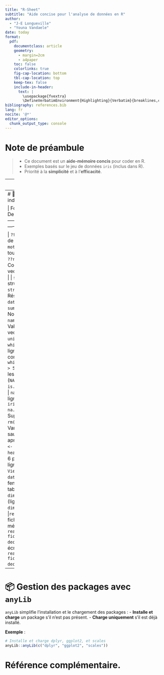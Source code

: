```yaml
---
title: "R-Sheet"
subtitle: "Aide concise pour l'analyse de données en R"
author:
  - "J-E Longueville"
  - "Youna Vandaele"
date: today
format:
  pdf:
    documentclass: article
    geometry:
      - margin=2cm
      - a4paper
    toc: false
    colorlinks: true
    fig-cap-location: bottom
    tbl-cap-location: top
    keep-tex: false
    include-in-header:
      text: |
        \usepackage{fvextra}
        \DefineVerbatimEnvironment{Highlighting}{Verbatim}{breaklines,commandchars=\\\{\}}
bibliography: references.bib
lang: fr
nocite: '@*'
editor_options:
  chunk_output_type: console
---
```

# Note de préambule {-}
> - Ce document est un **aide-mémoire concis** pour coder en R.
> - Exemples basés sur le jeu de données `iris` (inclus dans R).
> - Priorité à la **simplicité** et à l’**efficacité**.

---
# ⚡ Opérateurs clés

| Opérateur       | Description| Exemple|
|-----------------|------------------------------|-----------------|
| `#`       | Commentaire (indispensable pour relire son code plus tard). | `# Calcul de la moyenne`|
| `<-` ou `=`     | Assignation (préférer `<-`). | `x <- 5`    |
| `==`, `!=`, `<` | Comparaisons : égal à ou différent de      | `iris$Sepal.Length == 5.1`      |
| `%>%`  | Pipe (transmet le résultat à gauche comme $1^{er}$ argument de la fonction).    | `iris %>% head()`|
| `$` | Accède à une colonne d’un `data.frame`.   | `iris$Species`|
| `df[lignes, cols]`| Sélectionne des lignes/colonnes d'un dataframe.  | `iris[1:5, ]` (5 premières lignes) |

> ⚠️ **Piège courant** :
> - `iris["Species"]` → Retourne un `data.frame` (à éviter).
> - `iris$Species` ou `iris[,"Species"]` → Retourne un **vecteur** (correct).

---
# 🔧 Fonctions de base indispensables

| Fonction/Opérateur |    Description    | Exemple  |
|--------------------|-----------|-----------|

| `?fonction`| Affiche l’aide de la fonction.   | `?mean`   |
| `??mot_clé`   | Cherche dans toute la documentation.   | `??regression` |
| `c()`  | Combine : Crée un vecteur.   | `x <- c(1, 2, 3)` |
| `str()`  | Affiche la structure d’un objet.  | `str(iris)` |
| `summary()` | Résumé statistique d’un `data.frame`. | `summary(iris)`|
| `names()` | Noms des colonnes.     | `names(iris)` |
| `unique()`| Valeurs uniques d’un vecteur.  | `unique(iris$Species)` |
| `which()` | Indices des lignes répondant à une condition. | `which(iris$Sepal.Length > 5)`|
| `is.na()` | Détecte les valeurs manquantes (`NA`).  | `is.na(iris$Sepal.Length)`|
| `na.omit()`| Supprime les lignes avec des `NA`. | `iris_clean <- na.omit(iris)` |
| `rm()`    | Supprime une variable.| `rm(x)` |
| `local({...})`| Variables locales (non sauvegardées en mémoire après le bloc). | `local({ x <- 1; print(x) })`|
| `head()`/`tail()`| Affiche les 6 premières/dernières lignes. | `head(iris)`|
| `View()`  | Ouvre le `data.frame` dans une fenêtre (comme un tableur).| `View(iris)`  |
| `dim()`  | Dimensions (lignes, colonnes). | `dim(iris)` → `150 5`  |
|`read.csv()`| Ouvre un fichier csv et le charge en mémoire|`dat <- read.csv("nom du fichier", sep=";", dec=",")`|
|`write.csv2()`| écrit un fichier csv |`dat <- read.csv("nom du fichier", sep=";", dec=",")`|

---

# 📦 Gestion des packages avec `anyLib`

`anyLib` simplifie l’installation et le chargement des packages :
- **Installe et charge** un package s’il n’est pas présent.
- **Charge uniquement** s’il est déjà installé.

**Exemple** :
```r
# Installe et charge dplyr, ggplot2, et scales
anyLib::anyLib(c("dplyr", "ggplot2", "scales"))
```

# Référence complémentaire.